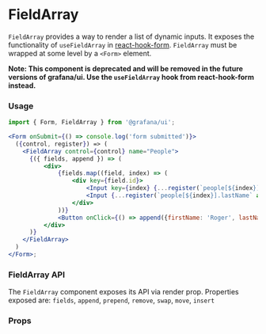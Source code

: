 
<Meta title="MDX|FieldArray" component={FieldArray} />

# FieldArray

`FieldArray` provides a way to render a list of dynamic inputs. It exposes the functionality of `useFieldArray` in [react-hook-form](https://react-hook-form.com/advanced-usage/#FieldArrays). `FieldArray` must be wrapped at some level by a `<Form>` element.

**Note: This component is deprecated and will be removed in the future versions of grafana/ui. Use the `useFieldArray` hook from react-hook-form instead.**

### Usage

```jsx
import { Form, FieldArray } from '@grafana/ui';

<Form onSubmit={() => console.log('form submitted')}>
  ({control, register}) => (
    <FieldArray control={control} name="People">
      {({ fields, append }) => (
          <div>
              {fields.map((field, index) => (
                  <div key={field.id}>
                      <Input key={index} {...register(`people[${index}].firstName` as const)} value={field.firstName} />
                      <Input {...register(`people[${index}].lastName` as const)} value={field.lastName} />
                  </div>
              ))}
              <Button onClick={() => append({firstName: 'Roger', lastName: 'Waters'})}>Append</Button>
          </div>
      )}
    </FieldArray>
  )
</Form>;
```

### FieldArray API

The `FieldArray` component exposes its API via render prop. Properties exposed are: `fields`, `append`, `prepend`, `remove`, `swap`, `move`, `insert`

### Props

<ArgTypes of={FieldArray} />
